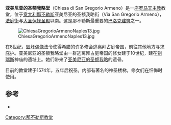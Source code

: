 {{Infobox church
| name                 = 亚美尼亚的圣额我略堂
| fullname             = Chiesa di San Gregorio Armeno
| image                = Facciata della Chiesa di San Gregorio Armeno.jpg
| location             = [[意大利|意大利]][[那不勒斯|那不勒斯]]亚美尼亚的圣额我略街
| coordinates          = {{coord|40.850175|14.257636|region:IT_type:landmark|display=title}}
| denomination         = [[罗马天主教|罗马天主教]]
| architectural type   =[[教堂|教堂]]
| style                =[[巴洛克|巴洛克]]
| groundbreaking       =1572
| completed date       =1687
| diocese              =[[天主教那不勒斯总教区|天主教那不勒斯总教区]]
}}
'''亚美尼亚的圣额我略堂'''（Chiesa di San Gregorio Armeno）是一座[[罗马天主教|罗马天主教]]教堂，位于[[意大利|意大利]][[那不勒斯|那不勒斯]]亚美尼亚的圣额我略街（Via San Gregorio Armeno），[[法庭街_(那不勒斯)|法庭街]]与[[大圣保禄圣殿_(那不勒斯)|大圣保禄圣殿]]以南。这是那不勒斯最重要的[[巴洛克建筑|巴洛克建筑]]之一。

[[File:ChiesaGregorioArmenoNaples13.jpg|thumb]]

在8世纪，[[毁坏圣像运动|毁坏偶像]]法令使得希腊的许多修会逃离拜占庭帝国，前往其他地方寻求庇护。亚美尼亚的圣额我略堂由一群逃离拜占庭帝国的修女建于10世纪，建在[[刻瑞斯_(羅馬神話)|刻瑞斯]]神庙的遗址上。她们带来了[[格列高利_(启蒙者)|亚美尼亚的圣额我略]]的遗骨。

目前的教堂建于1574年，五年后祝圣。内部有著名的神圣楼梯，修女们在忏悔时使用。

==参考==
*{{cite book|first= Vincenzo|last= Regina|title=Le chiese di Napoli|publisher=Newton e Compton|location=Naples|year= 2004}}
{{那不勒斯地标}}
[[Category:那不勒斯教堂|Category:那不勒斯教堂]]